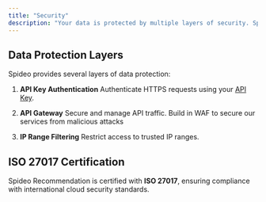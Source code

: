 ```yaml
---
title: "Security"
description: "Your data is protected by multiple layers of security. Spideo adapts to your specifications."
---
```



## Data Protection Layers

Spideo provides several layers of data protection:

1. **API Key Authentication**
   Authenticate HTTPS requests using your [API Key](/docs/vocabulary/#API_KEY).

2. **API Gateway**
   Secure and manage API traffic. Build in WAF to secure our services from malicious attacks

3. **IP Range Filtering**
   Restrict access to trusted IP ranges.

## ISO 27017 Certification

Spideo Recommendation is certified with **ISO 27017**, ensuring compliance with international cloud security standards.

